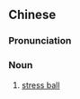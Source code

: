 {{also|压力球}}
==Chinese==
{{zh-forms|s=压力球|type=21}}

===Pronunciation===
{{zh-pron
|m=yālìqiú
|cat=n
}}

===Noun===
{{zh-noun}}

# [[stress ball]]